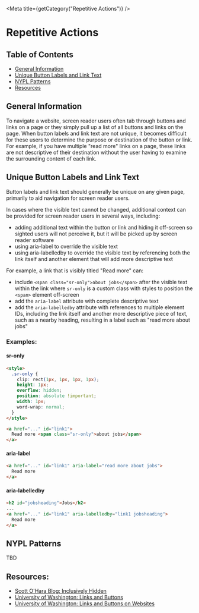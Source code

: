 

<Meta title={getCategory("Repetitive Actions")} />

# Repetitive Actions

## Table of Contents

- [General Information](#general-information)
- [Unique Button Labels and Link Text](#unique-button-labels-and-link-text)
- [NYPL Patterns](#nypl-patterns)
- [Resources](#resources)

## General Information

To navigate a website, screen reader users often tab through buttons and links
on a page or they simply pull up a list of all buttons and links on the page.
When button labels and link text are not unique, it becomes difficult for these
users to determine the purpose or destination of the button or link. For
example, if you have multiple "read more" links on a page, these links are not
descriptive of their destination without the user having to examine the
surrounding content of each link.

## Unique Button Labels and Link Text

Button labels and link text should generally be unique on any given page,
primarily to aid navigation for screen reader users.

In cases where the visible text cannot be changed, additional context can be
provided for screen reader users in several ways, including:

- adding additional text within the button or link and hiding it off-screen
  so sighted users will not perceive it, but it will be picked up by screen
  reader software
- using aria-label to override the visible text
- using aria-labelledby to override the visible text by referencing both the
  link itself and another element that will add more descriptive text

For example, a link that is visibly titled "Read more" can:

- include `<span class="sr-only">about jobs</span>` after the visible text
  within the link where `sr-only` is a custom class with styles to position the
  `<span>` element off-screen
- add the `aria-label` attribute with complete descriptive text
- add the `aria-labelledby` attribute with references to multiple element IDs,
  including the link itself and another more descriptive piece of text, such as
  a nearby heading, resulting in a label such as "read more about jobs"

### Examples:

#### sr-only

```html
<style>
  .sr-only {
    clip: rect(1px, 1px, 1px, 1px);
    height: 1px;
    overflow: hidden;
    position: absolute !important;
    width: 1px;
    word-wrap: normal;
  }
</style>

<a href="..." id="link1">
  Read more <span class="sr-only">about jobs</span>
</a>
```

#### aria-label

```html
<a href="..." id="link1" aria-label="read more about jobs">
  Read more
</a>
```

#### aria-labelledby

```html
<h2 id="jobsheading">Jobs</h2>
...
<a href="..." id="link1" aria-labelledby="link1 jobsheading">
  Read more
</a>
```

## NYPL Patterns

TBD

## Resources:

- [Scott O'Hara Blog: Inclusively Hidden](https://www.scottohara.me/blog/2017/04/14/inclusively-hidden.html)
- [University of Washington: Links and Buttons](https://www.washington.edu/accessibility/checklist/links-buttons/)
- [University of Washington: Links and Buttons on Websites](https://www.washington.edu/accessibility/websites/links-buttons/)

<!-- hack to make sure correct styles are used on the page -->

<DSProvider />
